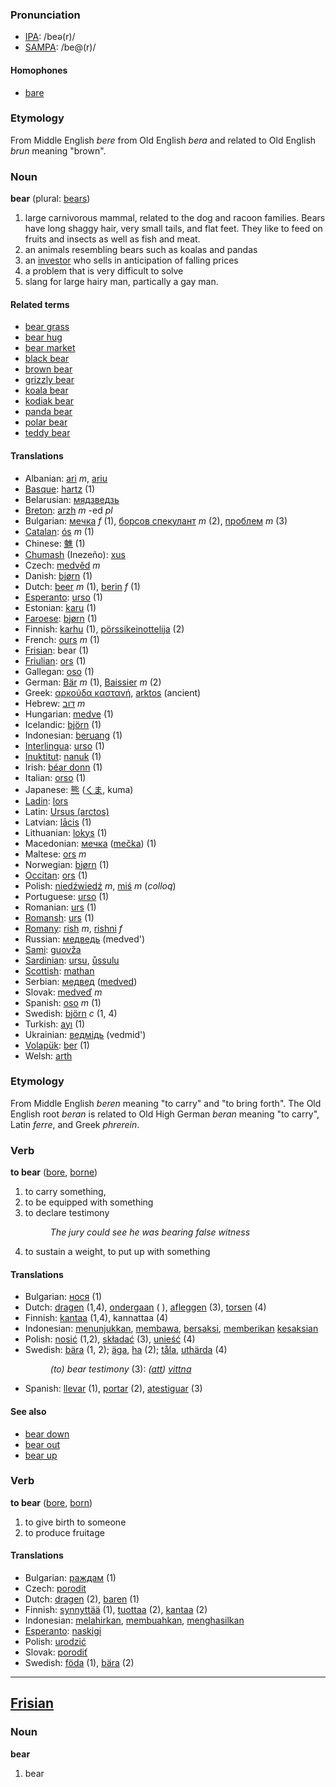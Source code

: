 === Pronunciation ===
*[[w:IPA|IPA]]: /beə(r)/
*[[w:SAMPA|SAMPA]]: /be@(r)/
==== Homophones ====
*[[bare]]

=== Etymology ===
From Middle English ''bere'' from Old English ''bera'' and related to Old English ''brun'' meaning &quot;brown&quot;.

=== Noun ===
'''bear''' (plural: [[bears]])

# large carnivorous mammal, related to the dog and racoon families. Bears have long shaggy hair, very small tails, and flat feet. They like to feed on fruits and insects as well as fish and meat. 
# an animals resembling bears such as koalas and pandas
# an [[investor]] who sells in anticipation of falling prices
# a problem that is very difficult to solve
# slang for large hairy man, partically a gay man.

==== Related terms ====
*[[bear grass]]
*[[bear hug]]
*[[bear market]]
*[[black bear]]
*[[brown bear]]
*[[grizzly bear]]
*[[koala bear]]
*[[kodiak bear]]
*[[panda bear]]
*[[polar bear]]
*[[teddy bear]]

==== Translations ====
*Albanian: [[ari]] ''m'', [[ariu]]
*[[Basque]]: [[hartz]] (1)
*Belarusian: [[мядзведзь]]
*[[Breton]]: [[arzh]] ''m'' -ed ''pl''
*Bulgarian: [[мечка]] ''f'' (1), [[борсов спекулант]] ''m'' (2), [[проблем]] ''m'' (3)
*[[Catalan]]: [[ós]] ''m'' (1)
*Chinese: [[魋]] (1)
*[[Chumash]] (Inezeño): [[xus]]
*Czech: [[medvěd]] ''m''
*Danish: [[bjørn]] (1)
*Dutch: [[beer]] ''m'' (1), [[berin]] ''f'' (1)
*[[Esperanto]]: [[urso]] (1)
*Estonian: [[karu]] (1)
*[[Faroese]]: [[bjørn]] (1)
*Finnish: [[karhu]] (1), [[pörssikeinottelija]] (2)
*French: [[ours]] ''m'' (1)
*[[Frisian]]: bear (1)
*[[Friulian]]: [[ors]] (1)
*Gallegan: [[oso]] (1)
*German: [[Bär]] ''m'' (1), [[Baissier]] ''m'' (2)
*Greek: [[αρκούδα καστανή]], [[arktos]] (ancient)
*Hebrew: [[דוב]] ''m''
*Hungarian: [[medve]] (1)
*Icelandic: [[björn]] (1)
*Indonesian: [[beruang]] (1)
*[[Interlingua]]: [[urso]] (1)
*[[Inuktitut]]: [[nanuk]] (1)
*Irish: [[béar donn]] (1)
*Italian: [[orso]] '' '' (1)
*Japanese: [[熊]] ([[くま]], kuma)
*[[Ladin]]: [[lors]]
*Latin: [[Ursus (arctos)]]
*Latvian: [[lācis]] (1)
*Lithuanian: [[lokys]] (1)
*Macedonian: [[мечка]] ([[mečka]]) (1)
*Maltese: [[ors]] ''m''
*Norwegian: [[bjørn]] (1)
*[[Occitan]]: [[ors]] (1)
*Polish: [[niedźwiedź]] ''m'', [[miś]] ''m'' (''colloq'')
*Portuguese: [[urso]] (1)
*Romanian: [[urs]] (1)
*[[Romansh]]: [[urs]] (1)
*[[Romany]]: [[rish]] ''m'', [[rishni]] ''f''
*Russian: [[медведь]] (medved')
*[[Sami]]: [[guovža]]
*[[Sardinian]]: [[ursu]], [[ůssulu]]
*[[Scottish]]: [[mathan]]
*Serbian: [[медвед]] ([[medved]])
*Slovak: [[medveď]]  ''m''
*Spanish: [[oso]] ''m'' (1)
*Swedish: [[björn]] ''c'' (1, 4)
*Turkish: [[ayı]] (1)
*Ukrainian: [[ведмідь]] (vedmid')
*[[Volapük]]: [[ber]] (1)
*Welsh: [[arth]]

=== Etymology ===
From Middle English ''beren'' meaning &quot;to carry&quot; and &quot;to bring forth&quot;. The Old English root ''beran'' is related to Old High German ''beran'' meaning &quot;to carry&quot;, Latin ''ferre'', and Greek ''phrerein''.

=== Verb ===
'''to bear''' ([[bore]], [[borne]])

# to carry something,
# to be equipped with something
# to declare testimony
#:''The jury could see he was bearing false witness''
# to sustain a weight, to put up with something

==== Translations ====
*Bulgarian: [[нося]] (1)
*Dutch: [[dragen]] (1,4), [[ondergaan]] ( ), [[afleggen]] (3), [[torsen]] (4)
*Finnish: [[kantaa]] (1,4), kannattaa (4)
*Indonesian: [[tunjuk|menunjukkan]], [[bawa|membawa]], [[saksi|bersaksi]], [[beri|memberikan]] [[saksi|kesaksian]]
*Polish: [[nosić]] (1,2), [[składać]] (3), [[unieść]] (4)
*Swedish: [[bära]] (1, 2); [[äga]], [[ha]] (2); [[tåla]], [[uthärda]] (4)
*:''(to) bear testimony'' (3): ''([[att]]) [[vittna]]''
*Spanish: [[llevar]] (1), [[portar]] (2), [[atestiguar]] (3)

==== See also ====
*[[bear down]]
*[[bear out]]
*[[bear up]]

=== Verb ===
'''to bear''' ([[bore]], [[born]])

# to give birth to someone
# to produce fruitage

==== Translations ====
*Bulgarian: [[раждам]] (1)
*Czech: [[porodit]]
*Dutch: [[dragen]] (2), [[baren]] (1)
*Finnish: [[synnyttää]] (1), [[tuottaa]] (2), [[kantaa]] (2)
*Indonesian: [[lahir|melahirkan]], [[buah|membuahkan]], [[hasil|menghasilkan]]
*[[Esperanto]]: [[naskigi]]
*Polish: [[urodzić]]
*Slovak: [[porodiť]]
*Swedish: [[föda]] (1), [[bära]] (2)

----

==[[Frisian]]==
===Noun===
'''bear'''

# bear